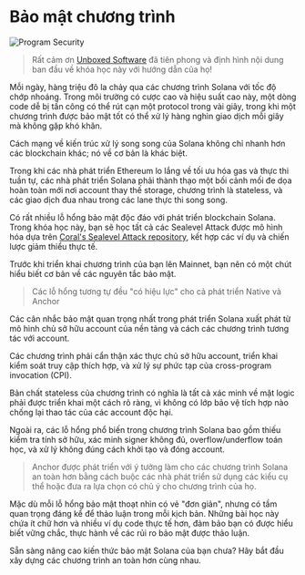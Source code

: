 
# Bảo mật chương trình

![Program Security](/graphics/course-banners/program-security.png)

> Rất cảm ơn [Unboxed Software](https://x.com/unboxedsoftware) đã tiên phong và định hình nội dung ban đầu về khóa học này với hướng dẫn của họ!

Mỗi ngày, hàng triệu đô la chảy qua các chương trình Solana với tốc độ chớp nhoáng. Trong môi trường có cược cao và hiệu suất cao này, một dòng code dễ bị tấn công có thể rút cạn một protocol trong vài giây, trong khi một chương trình được bảo mật tốt có thể xử lý hàng nghìn giao dịch mỗi giây mà không gặp khó khăn.

Cách mạng về kiến trúc xử lý song song của Solana không chỉ nhanh hơn các blockchain khác; nó về cơ bản là khác biệt.

Trong khi các nhà phát triển Ethereum lo lắng về tối ưu hóa gas và thực thi tuần tự, các nhà phát triển Solana phải thành thạo một bối cảnh mối đe dọa hoàn toàn mới nơi account thay thế storage, chương trình là stateless, và các giao dịch đua nhau trong các lane thực thi song song.

Có rất nhiều lỗ hổng bảo mật độc đáo với phát triển blockchain Solana. Trong khóa học này, bạn sẽ học tất cả các Sealevel Attack được mô hình hóa dựa trên [Coral's Sealevel Attack repository](https://github.com/coral-xyz/sealevel-attacks), kết hợp các ví dụ và chiến lược giảm thiểu thực tế.

Trước khi triển khai chương trình của bạn lên Mainnet, bạn nên có một chút hiểu biết cơ bản về các nguyên tắc bảo mật.

> Các lỗ hổng tương tự đều "có hiệu lực" cho cả phát triển Native và Anchor

<ArticleSection name="Giới thiệu về bảo mật chương trình" id="introduction-to-program-security" level="h2" />

Các cân nhắc bảo mật quan trọng nhất trong phát triển Solana xuất phát từ mô hình chủ sở hữu account của nền tảng và cách các chương trình tương tác với account.

Các chương trình phải cẩn thận xác thực chủ sở hữu account, triển khai kiểm soát truy cập thích hợp, và xử lý sự phức tạp của cross-program invocation (CPI).

Bản chất stateless của chương trình có nghĩa là tất cả xác minh về mặt logic phải được triển khai một cách rõ ràng, vì không có lớp bảo vệ tích hợp nào chống lại thao tác của các account độc hại.

Ngoài ra, các lỗ hổng phổ biến trong chương trình Solana bao gồm thiếu kiểm tra tính sở hữu, xác minh signer không đủ, overflow/underflow toán học, và xử lý không đúng cách khởi tạo và đóng account.

> Anchor được phát triển với ý tưởng làm cho các chương trình Solana an toàn hơn bằng cách buộc các nhà phát triển sử dụng các kiểu cụ thể hoặc đưa ra lựa chọn có chủ ý cho chương trình của họ.

Mặc dù mỗi lỗ hổng bảo mật thoạt nhìn có vẻ "đơn giản", nhưng có tầm quan trọng đáng kể để thảo luận trong mỗi kịch bản. Những bài học này chứa ít chữ hơn và nhiều ví dụ code thực tế hơn, đảm bảo bạn có được hiểu biết vững chắc, thực hành về các rủi ro bảo mật được thảo luận.

Sẵn sàng nâng cao kiến thức bảo mật Solana của bạn chưa? Hãy bắt đầu xây dựng các chương trình an toàn hơn cùng nhau.

